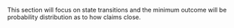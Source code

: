 This section will focus on state transitions and the minimum outcome will be probability distribution as to how claims close.